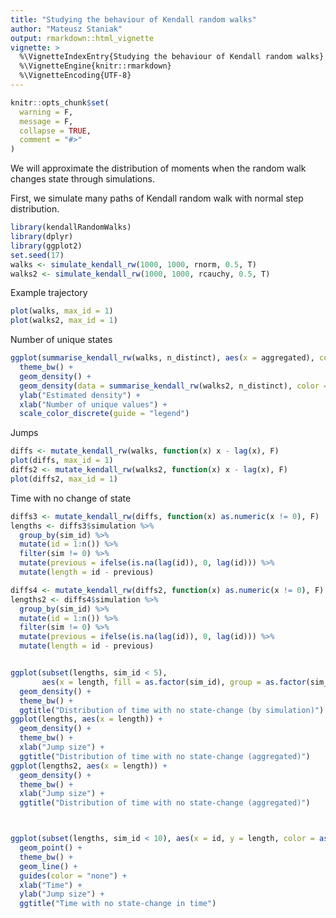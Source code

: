 ```yaml
---
title: "Studying the behaviour of Kendall random walks"
author: "Mateusz Staniak"
output: rmarkdown::html_vignette
vignette: >
  %\VignetteIndexEntry{Studying the behaviour of Kendall random walks}
  %\VignetteEngine{knitr::rmarkdown}
  %\VignetteEncoding{UTF-8}
---
```


```r
knitr::opts_chunk$set(
  warning = F, 
  message = F,
  collapse = TRUE,
  comment = "#>"
)
```

We will approximate the distribution of moments when the random walk changes state through simulations.

First, we simulate many paths of Kendall random walk with normal step distribution.

```r
library(kendallRandomWalks)
library(dplyr)
library(ggplot2)
set.seed(17)
walks <- simulate_kendall_rw(1000, 1000, rnorm, 0.5, T)
walks2 <- simulate_kendall_rw(1000, 1000, rcauchy, 0.5, T)
```

Example trajectory

```r
plot(walks, max_id = 1)
plot(walks2, max_id = 1)
```


Number of unique states

```r
ggplot(summarise_kendall_rw(walks, n_distinct), aes(x = aggregated), color = "black") +
  theme_bw() +
  geom_density() +
  geom_density(data = summarise_kendall_rw(walks2, n_distinct), color = "blue") +
  ylab("Estimated density") +
  xlab("Number of unique values") +
  scale_color_discrete(guide = "legend")
```

Jumps

```r
diffs <- mutate_kendall_rw(walks, function(x) x - lag(x), F)
plot(diffs, max_id = 1)
diffs2 <- mutate_kendall_rw(walks2, function(x) x - lag(x), F)
plot(diffs2, max_id = 1)
```

Time with no change of state

```r
diffs3 <- mutate_kendall_rw(diffs, function(x) as.numeric(x != 0), F)
lengths <- diffs3$simulation %>%
  group_by(sim_id) %>%
  mutate(id = 1:n()) %>%
  filter(sim != 0) %>%
  mutate(previous = ifelse(is.na(lag(id)), 0, lag(id))) %>%
  mutate(length = id - previous)

diffs4 <- mutate_kendall_rw(diffs2, function(x) as.numeric(x != 0), F)
lengths2 <- diffs4$simulation %>%
  group_by(sim_id) %>%
  mutate(id = 1:n()) %>%
  filter(sim != 0) %>%
  mutate(previous = ifelse(is.na(lag(id)), 0, lag(id))) %>%
  mutate(length = id - previous)


ggplot(subset(lengths, sim_id < 5), 
       aes(x = length, fill = as.factor(sim_id), group = as.factor(sim_id))) +
  geom_density() +
  theme_bw() +
  ggtitle("Distribution of time with no state-change (by simulation)")
ggplot(lengths, aes(x = length)) +
  geom_density() +
  theme_bw() +
  xlab("Jump size") +
  ggtitle("Distribution of time with no state-change (aggregated)")
ggplot(lengths2, aes(x = length)) +
  geom_density() +
  theme_bw() +
  xlab("Jump size") +
  ggtitle("Distribution of time with no state-change (aggregated)")



ggplot(subset(lengths, sim_id < 10), aes(x = id, y = length, color = as.factor(sim_id))) +
  geom_point() +
  theme_bw() +
  geom_line() +
  guides(color = "none") +
  xlab("Time") +
  ylab("Jump size") +
  ggtitle("Time with no state-change in time")
```
